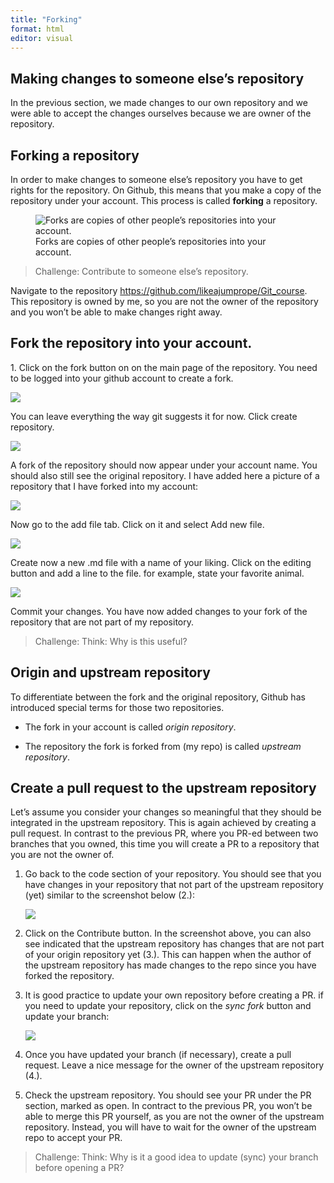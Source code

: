 ```yaml
---
title: "Forking"
format: html
editor: visual
---
```


## Making changes to someone else's repository

In the previous section, we made changes to our own repository and we were able to accept the changes ourselves because we are owner of the repository.

## Forking a repository

In order to make changes to someone else's repository you have to get rights for the repository. On Github, this means that you make a copy of the repository under your account. This process is called **forking** a repository.

![Forks are copies of other people's repositories into your account.](img/Forking.png)

> Challenge: Contribute to someone else's repository.

Navigate to the repository <https://github.com/likeajumprope/Git_course>. This repository is owned by me, so you are not the owner of the repository and you won't be able to make changes right away.

## Fork the repository into your account.

1\. Click on the fork button on on the main page of the repository. You need to be logged into your github account to create a fork.

![](img/Forking1.png)

You can leave everything the way git suggests it for now. Click create repository.

![](img/Forking2.png)

A fork of the repository should now appear under your account name. You should also still see the original repository. I have added here a picture of a repository that I have forked into my account:

![](img/Forking3.png)

Now go to the add file tab. Click on it and select Add new file.

![](img/Forking5.png)

Create now a new .md file with a name of your liking. Click on the editing button and add a line to the file. for example, state your favorite animal.

![](img/Collaborating1.png)

Commit your changes. You have now added changes to your fork of the repository that are not part of my repository.

> Challenge: Think: Why is this useful?

## Origin and upstream repository

To differentiate between the fork and the original repository, Github has introduced special terms for those two repositories.

-   The fork in your account is called *origin repository*.

-   The repository the fork is forked from (my repo) is called *upstream repository*.

## Create a pull request to the upstream repository

Let's assume you consider your changes so meaningful that they should be integrated in the upstream repository. This is again achieved by creating a pull request. In contrast to the previous PR, where you PR-ed between two branches that you owned, this time you will create a PR to a repository that you are not the owner of.

1.  Go back to the code section of your repository. You should see that you have changes in your repository that not part of the upstream repository (yet) similar to the screenshot below (2.):

    ![](img/Fork_PR.png)

2.  Click on the Contribute button. In the screenshot above, you can also see indicated that the upstream repository has changes that are not part of your origin repository yet (3.). This can happen when the author of the upstream repository has made changes to the repo since you have forked the repository.

3.  It is good practice to update your own repository before creating a PR. if you need to update your repository, click on the *sync fork* button and update your branch:

    ![](img/Fork_PR2.png)

4.  Once you have updated your branch (if necessary), create a pull request. Leave a nice message for the owner of the upstream repository (4.).

5.  Check the upstream repository. You should see your PR under the PR section, marked as open. In contract to the previous PR, you won't be able to merge this PR yourself, as you are not the owner of the upstream repository. Instead, you will have to wait for the owner of the upstream repo to accept your PR.

> Challenge: Think: Why is it a good idea to update (sync) your branch before opening a PR?
